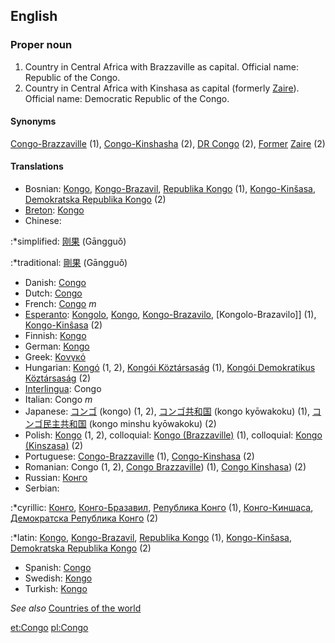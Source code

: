 ==English==

===Proper noun===

# Country in Central Africa with Brazzaville as capital. Official name: Republic of the Congo.
# Country in Central Africa with Kinshasa as capital (formerly [[Zaire]]). Official name: Democratic Republic of the Congo.

====Synonyms====

[[Congo-Brazzaville]] (1), [[Congo-Kinshasha]] (2), [[DR Congo]] (2), [[Former]] [[Zaire]] (2)

====Translations====

*Bosnian: [[Kongo]], [[Kongo-Brazavil]], [[Republika Kongo]] (1), [[Kongo-Kinšasa]], [[Demokratska Republika Kongo]] (2)
*[[Breton]]: [[Kongo]]
*Chinese:
:*simplified: [[刚果]] (Gāngguǒ)
:*traditional: [[剛果]] (Gāngguǒ)
*Danish: [[Congo]]
*Dutch: [[Congo]]
*French: [[Congo]] ''m''
*[[Esperanto]]: [[Kongolo]], [[Kongo]], [[Kongo-Brazavilo]], [Kongolo-Brazavilo]] (1), [[Kongo-Kinŝasa]] (2)
*Finnish: [[Kongo]]
*German: [[Kongo]]
*Greek: [[Κονγκό]]
*Hungarian: [[Kongó]] (1, 2), [[Kongói Köztársaság]] (1), [[Kongói Demokratikus Köztársaság]] (2)
*[[Interlingua]]: Congo
*Italian: Congo ''m''
*Japanese: [[コンゴ]] (kongo) (1, 2), [[コンゴ共和国]] (kongo kyōwakoku) (1), [[コンゴ民主共和国]] (kongo minshu kyōwakoku) (2)
*Polish: [[Kongo]] (1, 2), colloquial: [[Kongo (Brazzaville)]] (1), colloquial: [[Kongo (Kinszasa)]] (2)
*Portuguese: [[Congo-Brazzaville]] (1), [[Congo-Kinshasa]] (2)
*Romanian: Congo (1, 2), [[Congo Brazzaville]]) (1), [[Congo Kinshasa]]) (2)
*Russian: [[Конго]]
*Serbian:
:*cyrillic: [[Конго]], [[Конго-Бразавил]], [[Република Конго]] (1), [[Конго-Киншаса]], [[Демократска Република Конго]] (2)
:*latin: [[Kongo]], [[Kongo-Brazavil]], [[Republika Kongo]] (1), [[Kongo-Kinšasa]], [[Demokratska Republika Kongo]] (2)
*Spanish: [[Congo]]
*Swedish: [[Kongo]]
*Turkish: [[Kongo]]

''See also'' [[Countries of the world]]

[[et:Congo]]
[[pl:Congo]]
